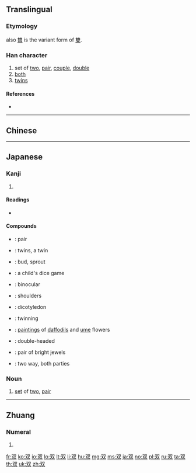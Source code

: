 {{character info/new}}
{{also|雙}}
==Translingual==
{{stroke order}}
{{ja-forms|双|双|[[雙]]}}
===Etymology===

{{Han simp|䨇|f=雔|t=&nbsp;}} also [[䨇]] is the variant form of [[雙]].

===Han character===
{{Han char|rn=29|rad=又|as=02|sn=4|four=77440|canj=EE,XEE|ids=⿰又又}}

# set of [[two]], [[pair]], [[couple]], [[double]]
# [[both]]
# [[twins]]

====References====
* {{Han ref|kx=0165.170|dkj=03125|dj=0375.020|hdz=10393.090|uh=53CC|ud=21452}}

----

==Chinese==
{{zh-see|雙}}

----

==Japanese==

===Kanji===
{{ja-kanji|grade=c|rs=又02|style=s|kyu=雙}}

# {{defn|lang=ja|sort=又02}}

====Readings====
* {{ja-readings|goon=[[そう]] (''sō'')|kanon=[[そう]] (''sō'')|kun=[[ふた]] (''futa''), [[ふたつ]] (''futatsu''), [[たぐい]] (''tagui''), [[ならぶ]] (''narabu'')|nanori=[[なみ]] (''nami''), [[ふ]] (''fu''), [[もろ]] (''moro'')}}

====Compounds====
{{der-top|Compounds}}
* {{ja-r|一双|いっそう}}: pair
* {{ja-r|双子|ふたご}}: twins, a twin
* {{ja-r|双葉|ふたば}}: bud, sprout
* {{ja-r|双六|すごろく}}: a child's dice game
* {{ja-r|双眼|そうがん}}: binocular
* {{ja-r|双肩|そうけん}}: shoulders
* {{ja-r|双子葉植物|そうしよう しょくぶつ}}: dicotyledon
* {{ja-r|双生|そうせい}}: twinning
* {{ja-r|双清|そうせい}}: [[painting]]s of [[daffodil]]s and [[ume]] flowers
* {{ja-r|双頭|そうとう}}: double-headed
* {{ja-r|双璧|そうへき}}: pair of bright jewels
* {{ja-r|双方|そうほう}}: two way, both parties
{{der-bottom}}

{{ja-kanjitab|ふた|yomi=k}}

===Noun===
{{ja-noun|ふた|kyu=雙}}

# [[set]] of [[two]], [[pair]]

----

==Zhuang==

===Numeral===
{{za-head|numeral|t=雙}}

# {{za-sawndip form of|s|song}}

[[fr:双]]
[[ko:双]]
[[io:双]]
[[lo:双]]
[[lt:双]]
[[li:双]]
[[hu:双]]
[[mg:双]]
[[ms:双]]
[[ja:双]]
[[no:双]]
[[pl:双]]
[[ru:双]]
[[ta:双]]
[[th:双]]
[[uk:双]]
[[zh:双]]